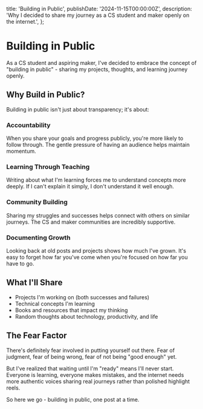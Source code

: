   title: 'Building in Public',
  publishDate: '2024-11-15T00:00:00Z',
  description: 'Why I decided to share my journey as a CS student and maker openly on the internet.',
};

# Building in Public

As a CS student and aspiring maker, I've decided to embrace the concept of "building in public" - sharing my projects, thoughts, and learning journey openly.

## Why Build in Public?

Building in public isn't just about transparency; it's about:

### Accountability

When you share your goals and progress publicly, you're more likely to follow through. The gentle pressure of having an audience helps maintain momentum.

### Learning Through Teaching

Writing about what I'm learning forces me to understand concepts more deeply. If I can't explain it simply, I don't understand it well enough.

### Community Building

Sharing my struggles and successes helps connect with others on similar journeys. The CS and maker communities are incredibly supportive.

### Documenting Growth

Looking back at old posts and projects shows how much I've grown. It's easy to forget how far you've come when you're focused on how far you have to go.

## What I'll Share

- Projects I'm working on (both successes and failures)
- Technical concepts I'm learning
- Books and resources that impact my thinking
- Random thoughts about technology, productivity, and life

## The Fear Factor

There's definitely fear involved in putting yourself out there. Fear of judgment, fear of being wrong, fear of not being "good enough" yet.

But I've realized that waiting until I'm "ready" means I'll never start. Everyone is learning, everyone makes mistakes, and the internet needs more authentic voices sharing real journeys rather than polished highlight reels.

So here we go - building in public, one post at a time.
